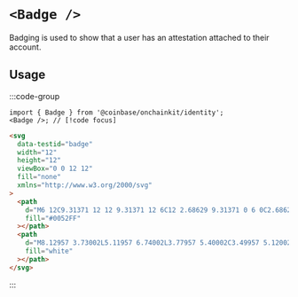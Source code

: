 
# `<Badge />`

Badging is used to show that a user has an attestation attached to their account.

## Usage

:::code-group

```tsx [code]
import { Badge } from '@coinbase/onchainkit/identity';
<Badge />; // [!code focus]
```

```html [return html]
<svg
  data-testid="badge"
  width="12"
  height="12"
  viewBox="0 0 12 12"
  fill="none"
  xmlns="http://www.w3.org/2000/svg"
>
  <path
    d="M6 12C9.31371 12 12 9.31371 12 6C12 2.68629 9.31371 0 6 0C2.68629 0 0 2.68629 0 6C0 9.31371 2.68629 12 6 12Z"
    fill="#0052FF"
  ></path>
  <path
    d="M8.12957 3.73002L5.11957 6.74002L3.77957 5.40002C3.49957 5.12002 3.04957 5.12002 2.76957 5.40002C2.48957 5.68002 2.48957 6.13002 2.76957 6.41002L4.10957 7.75002L4.59957 8.24002C4.90957 8.55002 5.41957 8.55002 5.72957 8.24002L9.17957 4.79002C9.45957 4.51002 9.45957 4.06002 9.17957 3.78002L9.12957 3.73002C8.84957 3.45002 8.39957 3.45002 8.11957 3.73002H8.12957Z"
    fill="white"
  ></path>
</svg>
```

:::

<App>
  <Badge />
</App>

